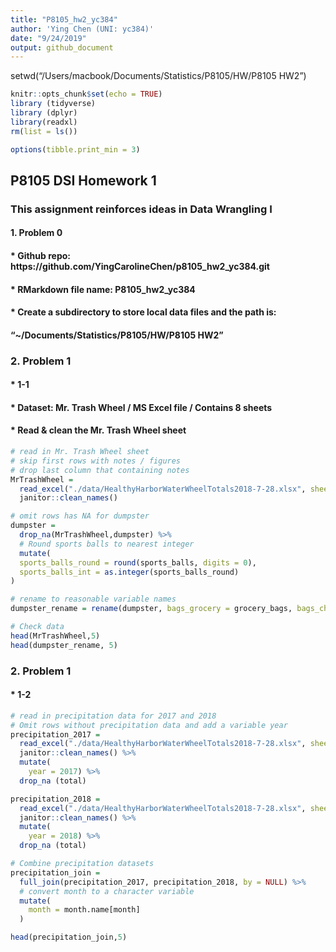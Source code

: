 ```yaml
---
title: "P8105_hw2_yc384"
author: 'Ying Chen (UNI: yc384)'
date: "9/24/2019"
output: github_document
---
```


setwd("/Users/macbook/Documents/Statistics/P8105/HW/P8105 HW2")

```r
knitr::opts_chunk$set(echo = TRUE)
library (tidyverse)
library (dplyr)
library(readxl)
rm(list = ls())

options(tibble.print_min = 3)
```

##  P8105 DSI Homework 1
### This assignment reinforces ideas in Data Wrangling I

####  1. Problem 0 
####      * Github repo: https://github.com/YingCarolineChen/p8105_hw2_yc384.git
####      * RMarkdown file name: P8105_hw2_yc384
####      * Create a subdirectory to store local data files and the path is:
####        "~/Documents/Statistics/P8105/HW/P8105 HW2"


###   2. Problem 1 
####      * 1-1
####      * Dataset: Mr. Trash Wheel / MS Excel file / Contains 8 sheets
####      * Read & clean the Mr. Trash Wheel sheet

```r
# read in Mr. Trash Wheel sheet
# skip first rows with notes / figures
# drop last column that containing notes
MrTrashWheel = 
  read_excel("./data/HealthyHarborWaterWheelTotals2018-7-28.xlsx", sheet = "Mr. Trash Wheel", skip = 1, range = "A2:N338", col_names = TRUE) %>% 
  janitor::clean_names()

# omit rows has NA for dumpster
dumpster = 
  drop_na(MrTrashWheel,dumpster) %>% 
  # Round sports balls to nearest integer
  mutate(
  sports_balls_round = round(sports_balls, digits = 0),
  sports_balls_int = as.integer(sports_balls_round)
)

# rename to reasonable variable names
dumpster_rename = rename(dumpster, bags_grocery = grocery_bags, bags_chip  = chip_bags, bottles_plastic = plastic_bottles, bottles_glass = glass_bottles)

# Check data
head(MrTrashWheel,5)
head(dumpster_rename, 5)
```

###   2. Problem 1 
####      * 1-2
 
```r
# read in precipitation data for 2017 and 2018
# Omit rows without precipitation data and add a variable year
precipitation_2017 = 
  read_excel("./data/HealthyHarborWaterWheelTotals2018-7-28.xlsx", sheet = "2017 Precipitation", skip = 1, range = "A2:B14", col_names = TRUE) %>% 
  janitor::clean_names() %>% 
  mutate(
    year = 2017) %>% 
  drop_na (total)

precipitation_2018 = 
  read_excel("./data/HealthyHarborWaterWheelTotals2018-7-28.xlsx", sheet = "2018 Precipitation", skip = 1, range = "A2:B14", col_names = TRUE) %>% 
  janitor::clean_names() %>% 
  mutate(
    year = 2018) %>% 
  drop_na (total)

# Combine precipitation datasets
precipitation_join = 
  full_join(precipitation_2017, precipitation_2018, by = NULL) %>% 
  # convert month to a character variable
  mutate(
    month = month.name[month]
  )

head(precipitation_join,5)
```









